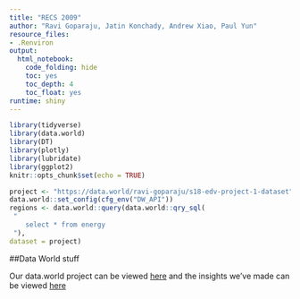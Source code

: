 ```yaml
---
title: "RECS 2009"
author: "Ravi Goparaju, Jatin Konchady, Andrew Xiao, Paul Yun"
resource_files:
- .Renviron
output:
  html_notebook:
    code_folding: hide
    toc: yes
    toc_depth: 4
    toc_float: yes
runtime: shiny
---
```


```r
library(tidyverse)
library(data.world)
library(DT)
library(plotly)
library(lubridate)
library(ggplot2)
knitr::opts_chunk$set(echo = TRUE)
```

<!--For the first input panel-->
```r
project <- "https://data.world/ravi-goparaju/s18-edv-project-1-dataset" 
data.world::set_config(cfg_env("DW_API")) 
regions <- data.world::query(data.world::qry_sql(
 "   
  	select * from energy 
 "), 
dataset = project)
```

##Data World stuff
<p>Our data.world project can be viewed [here](https://data.world/ravi-goparaju/residential-energy-consumption-2009) and the  insights we've made can be viewed [here](https://data.world/ravi-goparaju/residential-energy-consumption-2009/insights)</p>
<br>

```r

```
